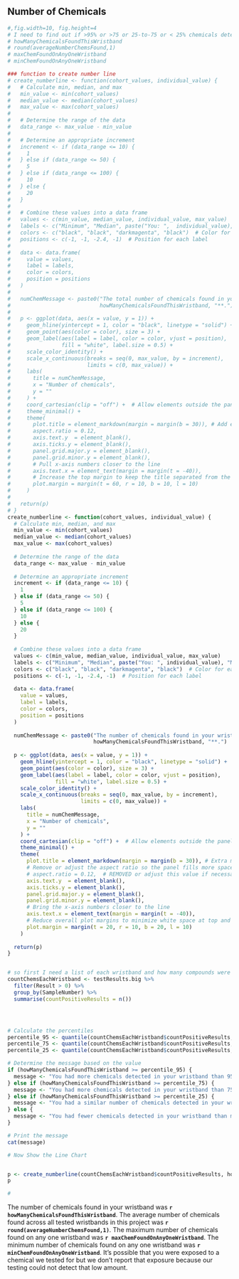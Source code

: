 

<!-- PRINT Headline Rule as denoted by Silent Spring using a separate RMD file-->

<!--  Headlines for amount detected (by chemical group)     HAVE NOTE IMPLEMENTED THIS YET... is listed in the Silent Spring FEEDBACK
We propose applying these headlines to each chemical group separately. The participant would receive the top priority headline that applies for each chemical group. The headlines are not exhaustive (i.e., not all participants will necessarily receive a headline for every group). The headlines are intended to highlight particularly high or low.
-->



## Number of Chemicals
```r
#,fig.width=10, fig.height=4
# I need to find out if >95% or >75 or 25-to-75 or < 25% chemicals detected compared to others then generate a text message and a number line
# howManyChemicalsFoundThisWristband
# round(averageNumberChemsFound,1)
# maxChemFoundOnAnyOneWristband
# minChemFoundOnAnyOneWristband

### function to create number line
# create_numberline <- function(cohort_values, individual_value) {
#   # Calculate min, median, and max
#   min_value <- min(cohort_values)
#   median_value <- median(cohort_values)
#   max_value <- max(cohort_values)
#   
#   # Determine the range of the data
#   data_range <- max_value - min_value
#   
#   # Determine an appropriate increment
#   increment <- if (data_range <= 10) {
#     1
#   } else if (data_range <= 50) {
#     5
#   } else if (data_range <= 100) {
#     10
#   } else {
#     20
#   }
#   
#   # Combine these values into a data frame
#   values <- c(min_value, median_value, individual_value, max_value)
#   labels <- c("Minimum", "Median", paste("You: ",  individual_value), "Maximum")
#   colors <- c("black", "black", "darkmagenta", "black")  # Color for each label
#   positions <- c(-1, -1, -2.4, -1)  # Position for each label
#   
#   data <- data.frame(
#     value = values,
#     label = labels,
#     color = colors,
#     position = positions
#   )
#   
#   numChemMessage <- paste0("The total number of chemicals found in your wristband was **", 
#                            howManyChemicalsFoundThisWristband, "**.")
#   
#   p <- ggplot(data, aes(x = value, y = 1)) +
#     geom_hline(yintercept = 1, color = "black", linetype = "solid") +
#     geom_point(aes(color = color), size = 3) +
#     geom_label(aes(label = label, color = color, vjust = position), 
#                fill = "white", label.size = 0.5) +
#     scale_color_identity() +
#     scale_x_continuous(breaks = seq(0, max_value, by = increment), 
#                        limits = c(0, max_value)) +
#     labs(
#       title = numChemMessage,
#       x = "Number of chemicals",
#       y = ""
#     ) +
#     coord_cartesian(clip = "off") +  # Allow elements outside the panel
#     theme_minimal() +
#     theme(
#       plot.title = element_markdown(margin = margin(b = 30)), # Add extra bottom margin to title
#       aspect.ratio = 0.12,
#       axis.text.y  = element_blank(),
#       axis.ticks.y = element_blank(),
#       panel.grid.major.y = element_blank(),
#       panel.grid.minor.y = element_blank(),
#       # Pull x-axis numbers closer to the line
#       axis.text.x = element_text(margin = margin(t = -40)),
#       # Increase the top margin to keep the title separated from the panel
#       plot.margin = margin(t = 60, r = 10, b = 10, l = 10)
#     )
#   
#   return(p)
# }
create_numberline <- function(cohort_values, individual_value) {
  # Calculate min, median, and max
  min_value <- min(cohort_values)
  median_value <- median(cohort_values)
  max_value <- max(cohort_values)
  
  # Determine the range of the data
  data_range <- max_value - min_value
  
  # Determine an appropriate increment
  increment <- if (data_range <= 10) {
    1
  } else if (data_range <= 50) {
    5
  } else if (data_range <= 100) {
    10
  } else {
    20
  }
  
  # Combine these values into a data frame
  values <- c(min_value, median_value, individual_value, max_value)
  labels <- c("Minimum", "Median", paste("You: ", individual_value), "Maximum")
  colors <- c("black", "black", "darkmagenta", "black")  # Color for each label
  positions <- c(-1, -1, -2.4, -1)  # Position for each label
  
  data <- data.frame(
    value = values,
    label = labels,
    color = colors,
    position = positions
  )
  
  numChemMessage <- paste0("The number of chemicals found in your wristband was **", 
                           howManyChemicalsFoundThisWristband, "**.")
  
  p <- ggplot(data, aes(x = value, y = 1)) +
    geom_hline(yintercept = 1, color = "black", linetype = "solid") +
    geom_point(aes(color = color), size = 3) +
    geom_label(aes(label = label, color = color, vjust = position), 
               fill = "white", label.size = 0.5) +
    scale_color_identity() +
    scale_x_continuous(breaks = seq(0, max_value, by = increment), 
                       limits = c(0, max_value)) +
    labs(
      title = numChemMessage,
      x = "Number of chemicals",
      y = ""
    ) +
    coord_cartesian(clip = "off") +  # Allow elements outside the panel
    theme_minimal() +
    theme(
      plot.title = element_markdown(margin = margin(b = 30)), # Extra margin below the title
      # Remove or adjust the aspect ratio so the panel fills more space
      # aspect.ratio = 0.12,  # REMOVED or adjust this value if necessary
      axis.text.y  = element_blank(),
      axis.ticks.y = element_blank(),
      panel.grid.major.y = element_blank(),
      panel.grid.minor.y = element_blank(),
      # Bring the x-axis numbers closer to the line
      axis.text.x = element_text(margin = margin(t = -40)),
      # Reduce overall plot margins to minimize white space at top and bottom
      plot.margin = margin(t = 20, r = 10, b = 20, l = 10)
    )
  
  return(p)
}


# so first I need a list of each wristband and how many compounds were found on that wristband
countChemsEachWristband <- testResults.big %>%
  filter(Result > 0) %>%
  group_by(SampleNumber) %>%
  summarise(countPositiveResults = n())




# Calculate the percentiles
percentile_95 <- quantile(countChemsEachWristband$countPositiveResults, 0.95)
percentile_75 <- quantile(countChemsEachWristband$countPositiveResults, 0.75)
percentile_25 <- quantile(countChemsEachWristband$countPositiveResults, 0.25)

# Determine the message based on the value
if (howManyChemicalsFoundThisWristband >= percentile_95) {
  message <- "You had more chemicals detected in your wristband than 95% or more of other people in the study."
} else if (howManyChemicalsFoundThisWristband >= percentile_75) {
  message <- "You had more chemicals detected in your wristband than 75% of other people in the study."
} else if (howManyChemicalsFoundThisWristband >= percentile_25) {
  message <- "You had a similar number of chemicals detected in your wristband as most others in the study."
} else {
  message <- "You had fewer chemicals detected in your wristband than most others in the study."
}

# Print the message
cat(message)

# Now Show the Line Chart


p <- create_numberline(countChemsEachWristband$countPositiveResults, howManyChemicalsFoundThisWristband)
p

#
```

The  number of chemicals found in your wristband was **`r howManyChemicalsFoundThisWristband`**. The average number of chemicals found across all tested wristbands in this project was **`r round(averageNumberChemsFound,1) `**.  The maximum number of chemicals found on any one wristband was **`r maxChemFoundOnAnyOneWristband`**.  The minimum number of chemicals found on any one wristband was **`r minChemFoundOnAnyOneWristband`**.  It's possible that you were exposed to a chemical we tested for but we don't report that exposure because our testing could not detect that low amount.

